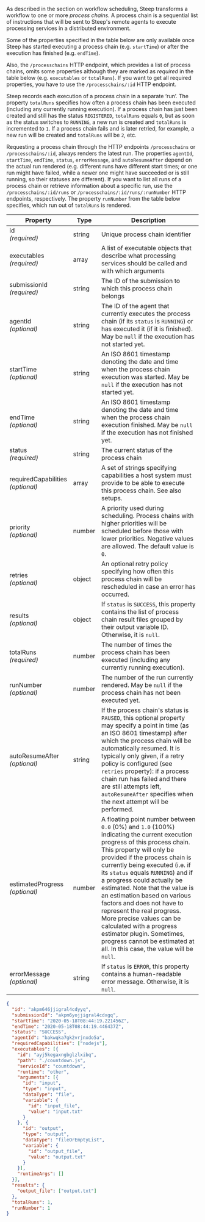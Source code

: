 
As described in the section on <ScrollLink href="#workflow-scheduling">workflow scheduling</ScrollLink>, Steep
transforms a workflow to one or more *process chains*. A process chain is a
sequential list of instructions that will be sent to Steep's remote agents to
execute processing services in a distributed environment.

Some of the properties specified in the table below are only available once Steep has
started executing a process chain (e.g. `startTime`) or after the execution has
finished (e.g. `endTime`).

Also, the <ScrollLink href="#get-process-chains">`/processchains` HTTP endpoint</ScrollLink>, which provides a list of process chains, omits some properties although they
are marked as *required* in the table below (e.g. `executables` or `totalRuns`).
If you want to get all required properties, you have to use the <ScrollLink href="#get-process-chain-by-id">`/processchains/:id` HTTP endpoint</ScrollLink>.

Steep records each execution of a process chain in a separate &lsquo;run&rsquo;.
The property `totalRuns` specifies how often a process chain has been executed
(including any currently running execution). If a process chain has just been
created and still has the status `REGISTERED`, `totalRuns` equals `0`, but as
soon as the status switches to `RUNNING`, a new run is created and `totalRuns`
is incremented to `1`. If a process chain fails and is later retried, for
example, a new run will be created and `totalRuns` will be `2`, etc.

Requesting a process chain through the HTTP endpoints <ScrollLink href="#get-process-chains">`/processchains`</ScrollLink> or
<ScrollLink href="#get-process-chain-by-id">`/processchains/:id`</ScrollLink>,
always renders the latest run. The properties `agentId`, `startTime`, `endTime`, `status`,
`errorMessage`, and `autoResumeAfter` depend on the actual run rendered (e.g.
different runs have different start times; or one run might have failed, while a
newer one might have succeeded or is still running, so their statuses are
different). If you want to list all runs of a process chain or retrieve
information about a specific run, use the <ScrollLink href="#get-process-chain-runs">`/processchains/:id/runs`</ScrollLink> or <ScrollLink href="#get-process-chain-run-by-run-number">`/processchains/:id/runs/:runNumber`</ScrollLink>
HTTP endpoints, respectively. The property `runNumber` from the table below
specifies, which run out of `totalRuns` is rendered.

| Property                              | Type   | Description
| ------------------------------------- | ------ | -----------
| id<br/>*(required)*                   | string | Unique process chain identifier
| executables<br/>*(required)*          | array  | A list of <ScrollLink href="#executables">executable objects</ScrollLink> that describe what processing services should be called and with which arguments
| submissionId<br/>*(required)*         | string | The ID of the <ScrollLink href="#submissions">submission</ScrollLink> to which this process chain belongs
| agentId<br/>*(optional)*              | string | The ID of the <ScrollLink href="#agents">agent</ScrollLink> that currently executes the process chain (if its `status` is `RUNNING`) or has executed it (if it is finished). May be `null` if the execution has not started yet.
| startTime<br/>*(optional)*            | string | An ISO 8601 timestamp denoting the date and time when the process chain execution was started. May be `null` if the execution has not started yet.
| endTime<br/>*(optional)*              | string | An ISO 8601 timestamp denoting the date and time when the process chain execution finished. May be `null` if the execution has not finished yet.
| status<br/>*(required)*               | string | The current <ScrollLink href="#process-chain-status">status</ScrollLink> of the process chain
| requiredCapabilities<br/>*(optional)* | array  | A set of strings specifying capabilities a host system must provide to be able to execute this process chain. See also <ScrollLink href="#setups">setups</ScrollLink>.
| priority<br />*(optional)*            | number | A priority used during scheduling. Process chains with higher priorities will be scheduled before those with lower priorities. Negative values are allowed. The default value is `0`.
| retries<br />*(optional)*             | object | An optional <ScrollLink href="#retry-policies">retry policy</ScrollLink> specifying how often this process chain will be rescheduled in case an error has occurred.
| results<br/>*(optional)*              | object | If `status` is `SUCCESS`, this property contains the list of process chain result files grouped by their output variable ID. Otherwise, it is `null`.
| totalRuns<br/>*(required)*            | number | The number of times the process chain has been executed (including any currently running execution).
| runNumber<br/>*(optional)*            | number | The number of the run currently rendered. May be `null` if the process chain has not been executed yet.
| autoResumeAfter<br/>*(optional)*      | string | If the process chain's status is `PAUSED`, this optional property may specify a point in time (as an ISO 8601 timestamp) after which the process chain will be automatically resumed. It is typically only given, if a <ScrollLink href="#retry-policies">retry policy</ScrollLink> is configured (see `retries` property): if a process chain run has failed and there are still attempts left, `autoResumeAfter` specifies when the next attempt will be performed.
| estimatedProgress<br />*(optional)*   | number | A floating point number between `0.0` (0%) and `1.0` (100%) indicating the current execution progress of this process chain. This property will only be provided if the process chain is currently being executed (i.e. if its `status` equals `RUNNING`) and if a progress could actually be estimated. Note that the value is an estimation based on various factors and does not have to represent the real progress. More precise values can be calculated with a <ScrollLink href="#progress-estimators">progress estimator plugin</ScrollLink>. Sometimes, progress cannot be estimated at all. In this case, the value will be `null`.
| errorMessage<br/>*(optional)*         | string | If `status` is `ERROR`, this property contains a human-readable error message. Otherwise, it is `null`.

<CodeExample title="Example:">

```json code-example
{
  "id": "akpm646jjigral4cdyyq",
  "submissionId": "akpm6yojjigral4cdxgq",
  "startTime": "2020-05-18T08:44:19.221456Z",
  "endTime": "2020-05-18T08:44:19.446437Z",
  "status": "SUCCESS",
  "agentId": "bakwqka7gk2vrjnxdo5a",
  "requiredCapabilities": ["nodejs"],
  "executables": [{
    "id": "ayj5kegaxngbglzlxibq",
    "path": "./countdown.js",
    "serviceId": "countdown",
    "runtime": "other",
    "arguments": [{
      "id": "input",
      "type": "input",
      "dataType": "file",
      "variable": {
        "id": "input_file",
        "value": "input.txt"
      }
    }, {
      "id": "output",
      "type": "output",
      "dataType": "fileOrEmptyList",
      "variable": {
        "id": "output_file",
        "value": "output.txt"
      }
    }],
    "runtimeArgs": []
  }],
  "results": {
    "output_file": ["output.txt"]
  },
  "totalRuns": 1,
  "runNumber": 1
}
```

</CodeExample>
